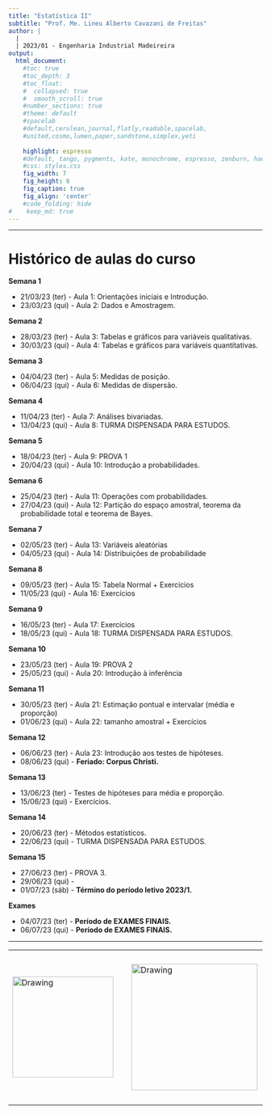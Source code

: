 ```yaml
---
title: "Estatística II"
subtitle: "Prof. Me. Lineu Alberto Cavazani de Freitas"
author: |
  |
  | 2023/01 - Engenharia Industrial Madeireira
output:
  html_document:                    
    #toc: true                       
    #toc_depth: 3                    
    #toc_float:                      
    #  collapsed: true
    #  smooth_scroll: true
    #number_sections: true           
    #theme: default
    #spacelab
    #default,cerulean,journal,flatly,readable,spacelab,
    #united,cosmo,lumen,paper,sandstone,simplex,yeti
    
    highlight: espresso
    #default, tango, pygments, kate, monochrome, espresso, zenburn, haddock, and textmate
    #css: styles.css                
    fig_width: 7                    
    fig_height: 6                   
    fig_caption: true               
    fig_align: 'center'
    #code_folding: hide              
#    keep_md: true
---
```


---

# Histórico de aulas do curso

**Semana 1**

 - 21/03/23 (ter) - Aula 1: Orientações iniciais e Introdução.
 - 23/03/23 (qui) - Aula 2: Dados e Amostragem.

**Semana 2**

 - 28/03/23 (ter) - Aula 3: Tabelas e gráficos para variáveis qualitativas.
 - 30/03/23 (qui) - Aula 4: Tabelas e gráficos para variáveis quantitativas.

**Semana 3**

 - 04/04/23 (ter) - Aula 5: Medidas de posição.
 - 06/04/23 (qui) - Aula 6: Medidas de dispersão.

**Semana 4**

 - 11/04/23 (ter) - Aula 7: Análises bivariadas.
 - 13/04/23 (qui) - Aula 8: TURMA DISPENSADA PARA ESTUDOS.

**Semana 5**

 - 18/04/23 (ter) - Aula 9: PROVA 1
 - 20/04/23 (qui) - Aula 10: Introdução a probabilidades.

**Semana 6**

 - 25/04/23 (ter) - Aula 11: Operações com probabilidades.
 - 27/04/23 (qui) - Aula 12: Partição do espaço amostral, teorema da probabilidade total e teorema de Bayes.

**Semana 7**

 - 02/05/23 (ter) - Aula 13: Variáveis aleatórias
 - 04/05/23 (qui) - Aula 14: Distribuições de probabilidade

**Semana 8**

 - 09/05/23 (ter) - Aula 15: Tabela Normal + Exercícios
 - 11/05/23 (qui) - Aula 16: Exercícios

**Semana 9**

 - 16/05/23 (ter) - Aula 17: Exercícios
 - 18/05/23 (qui) - Aula 18: TURMA DISPENSADA PARA ESTUDOS.

**Semana 10**

 - 23/05/23 (ter) - Aula 19: PROVA 2
 - 25/05/23 (qui) - Aula 20: Introdução à inferência

**Semana 11**

 - 30/05/23 (ter) - Aula 21: Estimação pontual e intervalar (média e proporção)
 - 01/06/23 (qui) - Aula 22: tamanho amostral + Exercícios

**Semana 12**

 - 06/06/23 (ter) - Aula 23: Introdução aos testes de hipóteses.
 - 08/06/23 (qui) - **Feriado: Corpus Christi.**

**Semana 13**

 - 13/06/23 (ter) - Testes de hipóteses para média e proporção.
 - 15/06/23 (qui) - Exercícios.

**Semana 14**

 - 20/06/23 (ter) - Métodos estatísticos.
 - 22/06/23 (qui) - TURMA DISPENSADA PARA ESTUDOS.

**Semana 15**

 - 27/06/23 (ter) - PROVA 3.
 - 29/06/23 (qui) - 
 - 01/07/23 (sáb) - **Término do período letivo 2023/1.**
 
**Exames**

 - 04/07/23 (ter) - **Período de EXAMES FINAIS.**
 - 06/07/23 (qui) - **Período de EXAMES FINAIS.**

---

<center>

<table><tr>

<td> <img src="img/ufpr-transparent-600px.png" alt="Drawing" style="width: 200px;"/> </td>

<td> &nbsp; &nbsp; &nbsp; &nbsp; &nbsp; &nbsp; </td>

<td> <img src="img/dest-texto-2.png" alt="Drawing" style="width: 250px;"/> </td>

<td> &nbsp; &nbsp; &nbsp; &nbsp; &nbsp; &nbsp; </td>

<td> <img src="img/leg.png" alt="Drawing" style="width: 300px;"/> </td>

</center>


<div class="tocify-extend-page" data-unique="tocify-extend-page" style="height: 0;"></div>